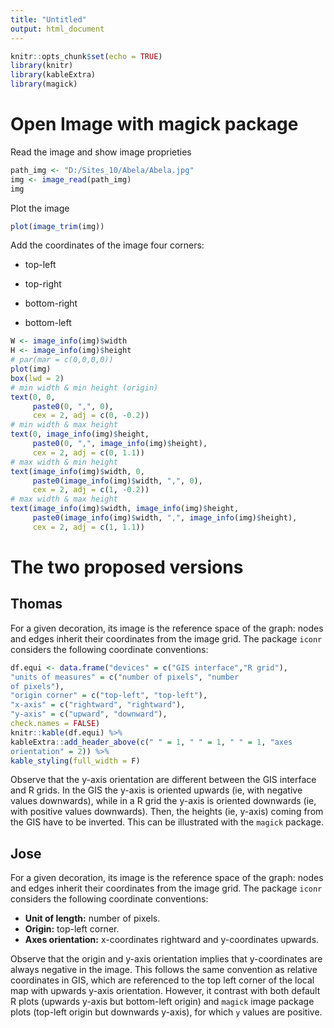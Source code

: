 ```yaml
---
title: "Untitled"
output: html_document
---
```


```r
knitr::opts_chunk$set(echo = TRUE)
library(knitr)
library(kableExtra)
library(magick)
```


# Open Image with magick package

Read the image and show image proprieties

```r
path_img <- "D:/Sites_10/Abela/Abela.jpg"
img <- image_read(path_img)
img
```

Plot the image


```r
plot(image_trim(img))
```

Add the coordinates of the image four corners:

* top-left

* top-right

* bottom-right

* bottom-left

```r
W <- image_info(img)$width
H <- image_info(img)$height
# par(mar = c(0,0,0,0))
plot(img)
box(lwd = 2)
# min width & min height (origin)
text(0, 0, 
     paste0(0, ",", 0),
     cex = 2, adj = c(0, -0.2))
# min width & max height
text(0, image_info(img)$height,
     paste0(0, ",", image_info(img)$height),
     cex = 2, adj = c(0, 1.1))
# max width & min height
text(image_info(img)$width, 0,
     paste0(image_info(img)$width, ",", 0),
     cex = 2, adj = c(1, -0.2))
# max width & max height
text(image_info(img)$width, image_info(img)$height,
     paste0(image_info(img)$width, ",", image_info(img)$height),
     cex = 2, adj = c(1, 1.1))
```

# The two proposed versions

## Thomas

For a given decoration, its image is the reference space of the graph:
nodes and edges inherit their coordinates from the image grid. The package
`iconr` considers the following coordinate conventions:

```r
df.equi <- data.frame("devices" = c("GIS interface","R grid"),
"units of measures" = c("number of pixels", "number
of pixels"),
"origin corner" = c("top-left", "top-left"),
"x-axis" = c("rightward", "rightward"),
"y-axis" = c("upward", "downward"),
check.names = FALSE)
knitr::kable(df.equi) %>%
kableExtra::add_header_above(c(" " = 1, " " = 1, " " = 1, "axes
orientation" = 2)) %>%
kable_styling(full_width = F)
```

Observe that the y-axis orientation are different between the GIS interface
and R grids. In the GIS the y-axis is oriented upwards (ie, with negative
values downwards), while in a R grid the y-axis is oriented downwards (ie,
with positive values downwards). Then, the heights (ie, y-axis) coming from
the GIS have to be inverted. This can be illustrated with the `magick`
package.

## Jose

For a given decoration, its image is the reference space of the graph:
nodes and edges inherit their coordinates from the image grid. The package
`iconr` considers the following coordinate conventions:

* **Unit of length:** number of pixels.
* **Origin:** top-left corner.
* **Axes orientation:** x-coordinates rightward and y-coordinates upwards.

Observe that the origin and y-axis orientation implies that y-coordinates
are always negative in the image. This follows the same convention as
relative coordinates in GIS, which are referenced to the top left corner of
the local map with upwards y-axis orientation. However, it contrast with
both default R plots (upwards y-axis but bottom-left origin) and `magick`
image package plots (top-left origin but downwards y-axis), for which `y`
values are positive.
